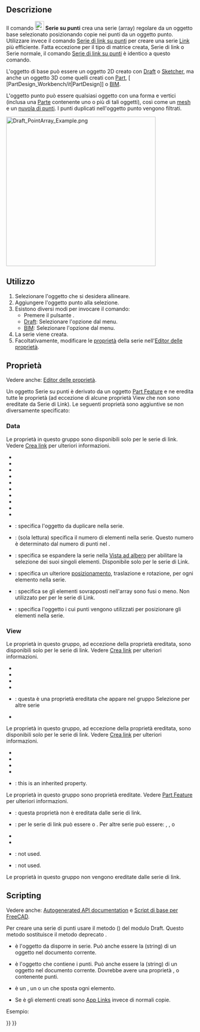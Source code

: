 <languages/>

{{Docnav/it
|[[Draft_PathLinkArray/it|Serie di link su tracciato]]
|[[Draft_PointLinkArray/it|Serie di link su punti]]
|[[Draft_Workbench/it|Draft]]
|IconL=Draft_PathLinkArray.svg
|IconR=Draft_PointLinkArray.svg
|IconC=Workbench_Draft.svg
}}

{{GuiCommand/it
|Name=Draft_PointArray
|Name/it=Draft Serie su punti
|MenuLocation=Modifiche → Strumenti serie →  Serie su punti<br>Modifica →  Serie su punti
|Workbenches=[[Draft_Workbench/it|Draft]], [[BIM_Workbench/it|BIM]]
|Version=0.18
|SeeAlso=[[Draft_OrthoArray/it|Draft Serie ortogonale]], [[Draft_PolarArray/it|Draft Serie polare]], [[Draft_CircularArray/it|Draft Serie circolare]], [[Draft_PathArray/it|Draft Serie su tracciato]], [[Draft_PathLinkArray/it|Draft Serie di link su tracciato]], [[Draft_PointLinkArray/it|Draft Serie di link su punti]]
}}

<span id="Description"></span>
==Descrizione==

Il comando [[Image:Draft_PointArray.svg|24px]] '''Serie su punti''' crea una serie (array) regolare da un oggetto base selezionato posizionando copie nei punti da un oggetto punto. Utilizzare invece il comando [[Draft_PointLinkArray/it|Serie di link su punti]] per creare una serie [[App_Link/it|Link]] più efficiente. Fatta eccezione per il tipo di matrice creata, Serie di link o Serie normale, il comando [[Draft_PointLinkArray/it|Serie di link su punti]] è identico a questo comando.

L'oggetto di base può essere un oggetto 2D creato con [[Draft_Workbench/it|Draft]] o [[Sketcher_Workbench/it|Sketcher]], ma anche un oggetto 3D come quelli creati con [[Part_Workbench/it|Part]], [ [PartDesign_Workbench/it|PartDesign]] o [[BIM_Workbench/it|BIM]].

L'oggetto punto può essere qualsiasi oggetto con una forma e vertici (inclusa una [[Std_Part/it|Parte]] contenente uno o più di tali oggetti), così come un [[Mesh_Workbench/it|mesh]] e un [[Points_Workbench/it|nuvola di punti]]. I punti duplicati nell'oggetto punto vengono filtrati.

[[Image:Draft_PointArray_Example.png|400px]]
{{Caption|Serie su punti}}

<span id="Usage"></span>
==Utilizzo==

# Selezionare l'oggetto che si desidera allineare.
# Aggiungere l'oggetto punto alla selezione.
# Esistono diversi modi per invocare il comando:
#* Premere il pulsante {{Button|[[Image:Draft_PointArray.svg|16px]] [[Draft_PointArray/it|Serie su punti]]}}.
#* [[Draft_Workbench/it|Draft]]: Selezionare l'opzione {{MenuCommand|Modifiche → Strumenti serie→ [[Image:Draft_PointArray.svg|16px]] Serie su punti}} dal menu.
#* [[BIM_Workbench/it|BIM]]: Selezionare l'opzione {{MenuCommand|Modifica → [[Image:Draft_PointArray.svg|16px]] Serie su punti}} dal menu.
# La serie viene creata.
# Facoltativamente, modificare le [[#Proprietà|proprietà]] della serie nell'[[property_editor/it|Editor delle proprietà]].

<span id="Properties"></span>
== Proprietà ==

Vedere anche: [[Property_editor/it|Editor delle proprietà]].

Un oggetto Serie su punti è derivato da un oggetto [[Part_Feature/it|Part Feature]] e ne eredita tutte le proprietà (ad eccezione di alcune proprietà View che non sono ereditate da Serie di Link). Le seguenti proprietà sono aggiuntive se non diversamente specificato:

===Data===

{{TitleProperty|Link}}

Le proprietà in questo gruppo sono disponibili solo per le serie di link. Vedere [[Std_LinkMake/it#Proprietà|Crea link]] per ulteriori informazioni.

* {{PropertyData|Scale|Float}}
* {{PropertyData|Scale Vector|Vector|Hidden}}
* {{PropertyData|Scale List|VectorList}}
* {{PropertyData|Visibility List|BoolList|Hidden}}
* {{PropertyData|Placement List|PlacementList|Hidden}}
* {{PropertyData|Element List|LinkList|Hidden}}
* {{PropertyData|_ Link Touched|Bool|Hidden}}
* {{PropertyData|_ Child Cache|LinkList|Hidden}}
* {{PropertyData|Colored Elements|LinkSubHidden|Hidden}}
* {{PropertyData|Link Transform|Bool}}

{{TitleProperty|Objects}}

* {{PropertyData|Base|Link}}: specifica l'oggetto da duplicare nella serie.
* {{PropertyData|Count|Integer}}: (sola lettura) specifica il numero di elementi nella serie. Questo numero è determinato dal numero di punti nel {{PropertyData|Point Object}}.
* {{PropertyData|Expand Array|Bool}}: specifica se espandere la serie nella [[Tree_view/it|Vista ad albero]] per abilitare la selezione dei suoi singoli elementi. Disponibile solo per le serie di Link.
* {{PropertyData|Extra Placement|Placement}}: specifica un ulteriore [[Placement/it|posizionamento]], traslazione e rotazione, per ogni elemento nella serie.
* {{PropertyData|Fuse|Bool}}: specifica se gli elementi sovrapposti nell'array sono fusi o meno. Non utilizzato per per le serie di Link. {{Version/it|0.22}}
* {{PropertyData|Point Object|Link}}: specifica l'oggetto i cui punti vengono utilizzati per posizionare gli elementi nella serie.

===View===

{{TitleProperty|Link}}

Le proprietà in questo gruppo, ad eccezione della proprietà ereditata, sono disponibili solo per le serie di link. Vedere [[Std_LinkMake/it#Proprietà|Crea link]] per ulteriori informazioni.

* {{PropertyView|Draw Style|Enumeration}}
* {{PropertyView|Line Width|FloatConstraint}}
* {{PropertyView|Override Material|Bool}}
* {{PropertyView|Point Size|FloatConstraint}}
* {{PropertyView|Selectable|Bool}}: questa è una proprietà ereditata che appare nel gruppo Selezione per altre serie
* {{PropertyView|Shape Material|Material}}

{{TitleProperty|Base}}

Le proprietà in questo gruppo, ad eccezione della proprietà ereditata, sono disponibili solo per le serie di link. Vedere [[Std_LinkMake/it#Proprietà|Crea link]] per ulteriori informazioni.

* {{PropertyView|Child View Provider|PersistentObject|Hidden}}
* {{PropertyView|Material List|MaterialList|Hidden}}
* {{PropertyView|Override Color List|ColorList|Hidden}}
* {{PropertyView|Override Material List|BoolList|Hidden}}
* {{PropertyView|Proxy|PythonObject|Hidden}}: this is an inherited property.

{{TitleProperty|Display Options}}

Le proprietà in questo gruppo sono proprietà ereditate. Vedere [[Part_Feature#Properties|Part Feature]] per ulteriori informazioni.

* {{PropertyView|Bounding Box|Bool}}: questa proprietà non è ereditata dalle serie di link.
* {{PropertyView|Modalità di visualizzazione|Enumeration}}: per le serie di link può essere {{value|Link}} o {{value|ChildView}}. Per altre serie può essere: {{value|Flat Lines}}, {{value|Shaded}}, {{value|Wireframe}} o {{value|Points}}
* {{PropertyView|Show In Tree|Bool}}
* {{PropertyView|Visibility|Bool}}

{{TitleProperty|Draft}}

* {{PropertyView|Pattern|Enumeration}}: not used.
* {{PropertyView|Pattern Size|Float}}: not used.

{{TitleProperty|Object style}}

Le proprietà in questo gruppo non vengono ereditate dalle serie di link.

==Scripting==

Vedere anche: [https://freecad.github.io/SourceDoc/ Autogenerated API documentation] e [[FreeCAD Scripting Basics/it|Script di base per FreeCAD]].

Per creare una serie di punti usare il metodo {{incode|make_point_array}} ({{Version/it|0.19}}) del modulo Draft. Questo metodo sostituisce il metodo deprecato {{incode|makePointArray}}.

{{Code|code=
point_array = make_point_array(base_object, point_object, extra=None, use_link=True)
}}

* {{incode|base_object}} è l'oggetto da disporre in serie. Può anche essere la {{incode|Label}} (string) di un oggetto nel documento corrente.
* {{incode|point_object}} è l'oggetto che contiene i punti. Può anche essere la {{incode|Label}} (string) di un oggetto nel documento corrente. Dovrebbe avere una proprietà {{incode|Geometry}}, {{incode|Links}} o {{incode|Components}} contenente punti.
* {{incode|extra}} è un {{incode|App.Placement}}, un {{incode|App.Vector}} o un {{incode|App.Rotation}} che sposta ogni elemento.
* Se {{incode|use_link}} è {{incode|True}} gli elementi creati sono [[App_Link/it|App Links]] invece di normali copie.

Esempio:

{{Code|code=
import FreeCAD as App
import Draft

doc = App.newDocument()

polygon = Draft.make_polygon(3, radius=500.0)

p1 = Draft.make_point(App.Vector(1500, 0, 0))
p2 = Draft.make_point(App.Vector(2500, 0, 0))
p3 = Draft.make_point(App.Vector(2000, 1000, 0))

compound = doc.addObject("Part::Compound", "Compound")
compound.Links = [p1, p2, p3]

point_array = Draft.make_point_array(polygon, compound)
doc.recompute()
}}


{{Docnav/it
|[[Draft_PathLinkArray/it|Serie di link su tracciato]]
|[[Draft_PointLinkArray/it|Serie di link su punti]]
|[[Draft_Workbench/it|Draft]]
|IconL=Draft_PathLinkArray.svg
|IconR=Draft_PointLinkArray.svg
|IconC=Workbench_Draft.svg
}}

{{Draft Tools navi{{#translation:}}}}
{{Userdocnavi{{#translation:}}}}